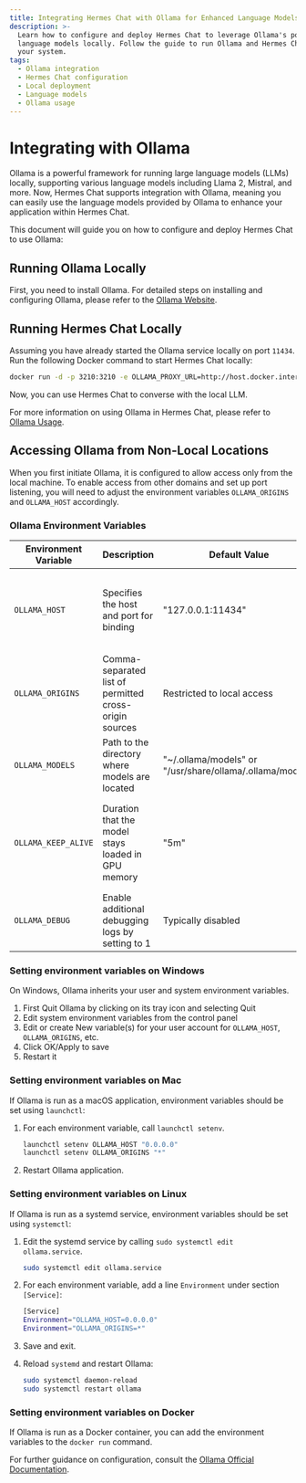 ```yaml
---
title: Integrating Hermes Chat with Ollama for Enhanced Language Models
description: >-
  Learn how to configure and deploy Hermes Chat to leverage Ollama's powerful
  language models locally. Follow the guide to run Ollama and Hermes Chat on
  your system.
tags:
  - Ollama integration
  - Hermes Chat configuration
  - Local deployment
  - Language models
  - Ollama usage
---
```


# Integrating with Ollama

Ollama is a powerful framework for running large language models (LLMs) locally, supporting various language models including Llama 2, Mistral, and more. Now, Hermes Chat supports integration with Ollama, meaning you can easily use the language models provided by Ollama to enhance your application within Hermes Chat.

This document will guide you on how to configure and deploy Hermes Chat to use Ollama:

## Running Ollama Locally

First, you need to install Ollama. For detailed steps on installing and configuring Ollama, please refer to the [Ollama Website](https://ollama.com).

## Running Hermes Chat Locally

Assuming you have already started the Ollama service locally on port `11434`. Run the following Docker command to start Hermes Chat locally:

```bash
docker run -d -p 3210:3210 -e OLLAMA_PROXY_URL=http://host.docker.internal:11434 hermeslabs/hermes-chat
```

Now, you can use Hermes Chat to converse with the local LLM.

For more information on using Ollama in Hermes Chat, please refer to [Ollama Usage](/docs/usage/providers/ollama).

## Accessing Ollama from Non-Local Locations

When you first initiate Ollama, it is configured to allow access only from the local machine. To enable access from other domains and set up port listening, you will need to adjust the environment variables `OLLAMA_ORIGINS` and `OLLAMA_HOST` accordingly.

### Ollama Environment Variables

| Environment Variable | Description                                            | Default Value                                             | Additional Information                                                                 |
| -------------------- | ------------------------------------------------------ | --------------------------------------------------------- | -------------------------------------------------------------------------------------- |
| `OLLAMA_HOST`        | Specifies the host and port for binding                | "127.0.0.1:11434"                                         | Use "0.0.0.0:port" to make the service accessible from any machine                     |
| `OLLAMA_ORIGINS`     | Comma-separated list of permitted cross-origin sources | Restricted to local access                                | Set to "\*" to avoid CORS, please set on demand                                        |
| `OLLAMA_MODELS`      | Path to the directory where models are located         | "\~/.ollama/models" or "/usr/share/ollama/.ollama/models" | Can be customized based on requirements                                                |
| `OLLAMA_KEEP_ALIVE`  | Duration that the model stays loaded in GPU memory     | "5m"                                                      | Dynamically loading and unloading models can reduce GPU load but may increase disk I/O |
| `OLLAMA_DEBUG`       | Enable additional debugging logs by setting to 1       | Typically disabled                                        |                                                                                        |

### Setting environment variables on Windows

On Windows, Ollama inherits your user and system environment variables.

1. First Quit Ollama by clicking on its tray icon and selecting Quit
2. Edit system environment variables from the control panel
3. Edit or create New variable(s) for your user account for `OLLAMA_HOST`, `OLLAMA_ORIGINS`, etc.
4. Click OK/Apply to save
5. Restart it

### Setting environment variables on Mac

If Ollama is run as a macOS application, environment variables should be set using `launchctl`:

1. For each environment variable, call `launchctl setenv`.

   ```bash
   launchctl setenv OLLAMA_HOST "0.0.0.0"
   launchctl setenv OLLAMA_ORIGINS "*"
   ```

2. Restart Ollama application.

### Setting environment variables on Linux

If Ollama is run as a systemd service, environment variables should be set using `systemctl`:

1. Edit the systemd service by calling `sudo systemctl edit ollama.service`.

   ```bash
   sudo systemctl edit ollama.service
   ```

2. For each environment variable, add a line `Environment` under section `[Service]`:

   ```bash
   [Service]
   Environment="OLLAMA_HOST=0.0.0.0"
   Environment="OLLAMA_ORIGINS=*"
   ```

3. Save and exit.

4. Reload `systemd` and restart Ollama:

   ```bash
   sudo systemctl daemon-reload
   sudo systemctl restart ollama
   ```

### Setting environment variables on Docker

If Ollama is run as a Docker container, you can add the environment variables to the `docker run` command.

For further guidance on configuration, consult the [Ollama Official Documentation](https://github.com/ollama/ollama/blob/main/docs/faq.md#how-do-i-configure-ollama-server).
